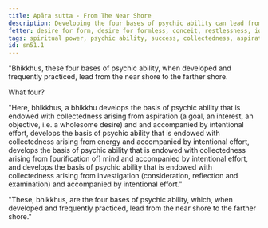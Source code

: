 ```yaml
---
title: Apāra sutta - From The Near Shore
description: Developing the four bases of psychic ability can lead from the near shore to the farther shore.
fetter: desire for form, desire for formless, conceit, restlessness, ignorance
tags: spiritual power, psychic ability, success, collectedness, aspiration, persistence, energy, mind, investigation, reflection, close examination, sn, sn45-56, sn51
id: sn51.1
---
```


"Bhikkhus, these four bases of psychic ability, when developed and frequently practiced, lead from the near shore to the farther shore.

What four?

"Here, bhikkhus, a bhikkhu develops the basis of psychic ability that is endowed with collectedness arising from aspiration (a goal, an interest, an objective, i.e. a wholesome desire) and and accompanied by intentional effort, develops the basis of psychic ability that is endowed with collectedness arising from energy and accompanied by intentional effort, develops the basis of psychic ability that is endowed with collectedness arising from [purification of] mind and accompanied by intentional effort, and develops the basis of psychic ability that is endowed with collectedness arising from investigation (consideration, reflection and examination) and accompanied by intentional effort."

"These, bhikkhus, are the four bases of psychic ability, which, when developed and frequently practiced, lead from the near shore to the farther shore."